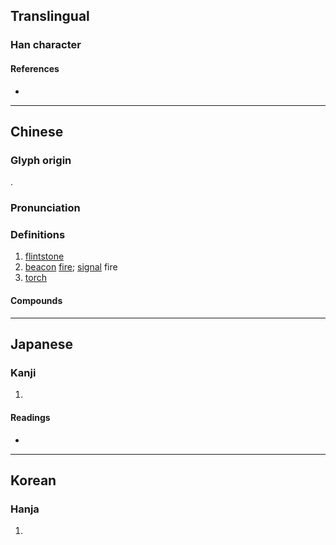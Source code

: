 {{character info/new}}
==Translingual==

===Han character===
{{Han char|rn=86|rad=火|as=13|sn=17|four=98833|canj=FYTO|ids=⿰火遂}}

====References====
* {{Han ref|kx=0684.310|dkj=19469|dj=1097.080|hdz=32236.110|uh=71E7|ud=29159|bh=C0E6|bd=49382}}

----

==Chinese==
{{zh-forms}}

===Glyph origin===
{{Han etym}}
{{Han compound|火|遂|c1=s|c2=p|t1=fire|ls=psc}}.

===Pronunciation===
{{zh-pron
|m=suì
|c=seoi6
|mc=y
|oc=y
|cat=n
}}

===Definitions===
{{zh-hanzi}}

# [[flintstone]]
# [[beacon]] [[fire]]; [[signal]] fire
# [[torch]]

====Compounds====
{{zh-der|燧木|燧象|燧人氏|燧石|烽燧|燧火鏡|鑽燧|陽燧|邊燧|陰燧}}

----

==Japanese==

===Kanji===
{{ja-kanji|grade=|rs=火13}}

# {{defn|lang=ja|sort=火13}}

====Readings====
* {{ja-readings
|goon=ずい
|kanon=すい
|kun=[[ひうち]] (hiuchi), [[のろし]] (noroshi)}}

----

==Korean==

===Hanja===
{{ko-hanja|hangeul=수|eumhun=|rv=su|mr=su|y=swu}}

# {{defn|lang=ko|sort=火13}}